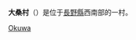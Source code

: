 {{日本町村|
自治體名=大桑|
町村=村|
圖像=[[File:Jousyouji_hondou_1.jpg|240px]]|
圖像說明=[[木曾三大寺|木曾三大寺]]之一[[定勝寺|定勝寺]]|
町村章=|
日文原名=大桑村|
平假名=おおくわむら|
羅馬字拼音=Ōkuwa-mura|
都道府縣=長野縣|
支廳=|
郡=木曾郡|
編號=20430-7|
面積=234.45|
邊界未定=|
人口=4,468|
統計時間=2005年8月31日|
自治體=[[飯田市|飯田市]]、[[駒根市|駒根市]]、[[飯島町|飯島町]]、[[上松町|上松町]]、[[南木曾町|南木曾町]]、[[王瀧村|王瀧村]]、[[中津川市|中津川市]]|
樹=|
花=|
鳥=|
其他象徵物=|
其他象徵=|
郵遞區號=399-5503|
所在地=木曽郡大桑村長野2778番地|
電話號碼=264-55-3080|
外部連結=http://www.kiso-ookuwa.com/|
經度=|
緯度=|
地圖=|
註記=
}}
'''大桑村'''（{{jpn|j=大桑村|hg=おおくわむら|rm=Ōkuwa mura|f=y}}）是位于[[長野縣|長野縣]]西南部的一村。

{{長野縣}}

[[Category:長野縣的市町村|Okuwa]]